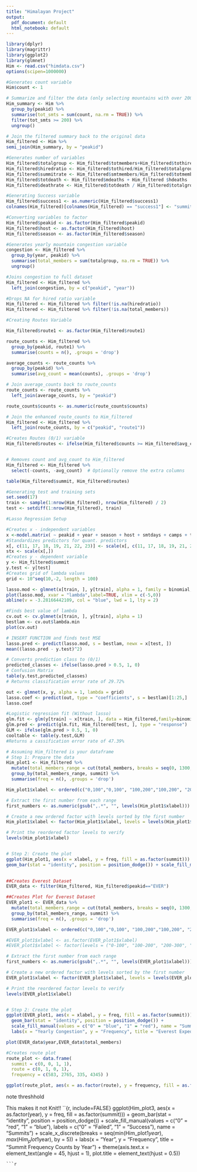 ```yaml
---
title: "Himalayan Project"
output:
  pdf_document: default
  html_notebook: default
---
```



```r
library(dplyr)
library(magrittr)
library(ggplot2)
library(glmnet)
Him <- read.csv("himdata.csv")
options(scipen=1000000)
```

```r
#Generates count variable
Him$count <- 1

# Summarize and filter the data (only selecting mountains with over 200 total expedition summits)
Him_summary <- Him %>%
  group_by(peakid) %>%
  summarise(tot_smts = sum(count, na.rm = TRUE)) %>%
  filter(tot_smts >= 200) %>%
  ungroup()

# Join the filtered summary back to the original data
Him_filtered <- Him %>%
semi_join(Him_summary, by = "peakid")

#Generates number of variables 
Him_filtered$totalgroup <- Him_filtered$totmembers+Him_filtered$tothired
Him_filtered$hiredratio <- Him_filtered$tothired/Him_filtered$totalgroup
Him_filtered$summitrate <- Him_filtered$smtmembers/Him_filtered$totmembers
Him_filtered$totdeath <- Him_filtered$mdeaths + Him_filtered $hdeaths
Him_filtered$deathrate <- Him_filtered$totdeath / Him_filtered$totalgroup

#Generating Success variable
Him_filtered$success1 <- as.numeric(Him_filtered$success1)
colnames(Him_filtered)[colnames(Him_filtered) == "success1"] <- "summit"

#Converting variables to factor
Him_filtered$peakid <- as.factor(Him_filtered$peakid)
Him_filtered$host <- as.factor(Him_filtered$host)
Him_filtered$season <- as.factor(Him_filtered$season)

#Generates yearly mountain congestion variable
congestion <- Him_filtered %>%
  group_by(year, peakid) %>%
  summarise(total_members = sum(totalgroup, na.rm = TRUE)) %>%
  ungroup()

#Joins congestion to full dataset
Him_filtered <- Him_filtered %>%
  left_join(congestion, by = c("peakid", "year"))

#Drops NA for hired ratio variable
Him_filtered <- Him_filtered %>% filter(!is.na(hiredratio))
Him_filtered <- Him_filtered %>% filter(!is.na(total_members))
```

```r
#Creating Routes Variable

Him_filtered$route1 <- as.factor(Him_filtered$route1)

route_counts <- Him_filtered %>%
  group_by(peakid, route1) %>%
  summarise(counts = n(), .groups = 'drop')

average_counts <- route_counts %>%
  group_by(peakid) %>%
  summarise(avg_count = mean(counts), .groups = 'drop')

# Join average_counts back to route_counts
route_counts <- route_counts %>%
  left_join(average_counts, by = "peakid")

route_counts$counts <- as.numeric(route_counts$counts)

# Join the enhanced route_counts to Him_filtered
Him_filtered <- Him_filtered %>%
  left_join(route_counts, by = c("peakid", "route1"))

#Creates Routes (0/1) variable
Him_filtered$routes <- ifelse(Him_filtered$counts >= Him_filtered$avg_count,1,0)


# Removes count and avg_count to Him_filtered
Him_filtered <- Him_filtered %>%
  select(-counts, -avg_count)  # Optionally remove the extra columns
```

```r
table(Him_filtered$summit, Him_filtered$routes)
```

```r
#Generating test and training sets
set.seed(17)
train <- sample(1:nrow(Him_filtered), nrow(Him_filtered) / 2)
test <- setdiff(1:nrow(Him_filtered), train)
```

```r
#Lasso Regression Setup

#Creates x - independent variables
x <-model.matrix( ~ peakid + year + season + host + smtdays + camps + totmembers + o2used + rope + total_members + hiredratio + routes, data = Him_filtered)
#Standardizes predictors for quant. predictors
x[, c(11, 17, 18, 19, 21, 22, 23)] <- scale(x[, c(11, 17, 18, 19, 21, 22, 23)])
stx <- scale(x[,])
#Creates y - dependent variable
y <- Him_filtered$summit
y.test <- y[test]
#Creates grid of lambda values
grid <- 10^seq(10,-2, length = 100)
```

```r
lasso.mod <- glmnet(x[train, ], y[train], alpha = 1, family = binomial, lambda = grid)
plot(lasso.mod, xvar = "lambda",label=TRUE, xlim = c(-5,0))
abline(v = -3.28166442109, col = "blue", lwd = 1, lty = 2)
```

```r
#Finds best value of lambda
cv.out <- cv.glmnet(x[train, ], y[train], alpha = 1)
bestlam <- cv.out$lambda.min
plot(cv.out)
```

```r
# INSERT FUNCTION and finds test MSE
lasso.pred <- predict(lasso.mod, s = bestlam, newx = x[test, ])
mean((lasso.pred - y.test)^2)
```

```r
# Converts prediction class to (0/1)
predicted_classes <- ifelse(lasso.pred > 0.5, 1, 0)
# Confusion Matrix
table(y.test,predicted_classes)
# Returns classification error rate of 29.72%
```

```r
out <- glmnet(x, y, alpha = 1, lambda = grid)
lasso.coef <- predict(out, type = "coefficients", s = bestlam)[1:25,]
lasso.coef
```

```r
#Logistic regression fit (Without lasso)
glm.fit <- glm(y[train] ~ x[train, ], data = Him_filtered,family=binomial)
glm.pred <- predict(glm.fit, Him_filtered[test, ], type = "response")
GLM <- ifelse(glm.pred > 0.5, 1, 0)
cooltable <- table(y.test,GLM)
#Returns a cassification error rate of 47.39%
```

```r

# Assuming Him_filtered is your dataframe
# Step 1: Prepare the data
Him_plot1 <- Him_filtered %>%
  mutate(total_members_range = cut(total_members, breaks = seq(0, 1300, by = 100), include.lowest = TRUE)) %>%
  group_by(total_members_range, summit) %>%
  summarise(freq = n(), .groups = 'drop')

Him_plot1$xlabel <- ordered(c("0,100","0,100", "100,200","100,200", "200,300","200,300", "300,400","300,400", "400,500","400,500", "500,600","500,600", "600,700","600,700", "700,800","700,800", "800,900","800,900", "900,1000","900,1000", "1000,1100","1000,1100", "1100,1200","1100,1200", "1200,1300", "1200,1300"))

# Extract the first number from each range
first_numbers <- as.numeric(gsub(",.*", "", levels(Him_plot1$xlabel)))

# Create a new ordered factor with levels sorted by the first number
Him_plot1$xlabel <- factor(Him_plot1$xlabel, levels = levels(Him_plot1$xlabel)[order(first_numbers)])

# Print the reordered factor levels to verify
levels(Him_plot1$xlabel)


# Step 2: Create the plot
ggplot(Him_plot1, aes(x = xlabel, y = freq, fill = as.factor(summit))) +
geom_bar(stat = "identity", position = position_dodge()) + scale_fill_manual(values = c("0" = "blue", "1" = "red"), labels = c("0" = "Failed", "1" = "Success"), name = "Summits") + labs(x = "Yearly Congestion", y = "Frequency", title = "Summit Frequency Counts by Congestion") + theme(axis.text.x = element_text(angle = 30), plot.title = element_text(hjust = 0.5))
 
```

```r
##Creates Everest Dataset
EVER_data <- filter(Him_filtered, Him_filtered$peakid=="EVER")

##Creates Plot for Everest Dataset 
EVER_plot1 <- EVER_data %>%
  mutate(total_members_range = cut(total_members, breaks = seq(0, 1300, by = 100), include.lowest = TRUE)) %>%
  group_by(total_members_range, summit) %>%
  summarise(freq = n(), .groups = 'drop')

EVER_plot1$xlabel <- ordered(c("0,100","0,100", "100,200","100,200", "200,300","200,300", "300,400","300,400", "400,500","400,500", "500,600","500,600", "600,700","600,700", "700,800","700,800", "800,900","800,900", "900,1000","900,1000", "1000,1100","1000,1100", "1100,1200","1100,1200", "1200,1300", "1200,1300"))

#EVER_plot1$xlabel <- as.factor(EVER_plot1$xlabel)
#EVER_plot1$xlabel <- factor(levels = ("0-100", "100-200", "200-300", "300-400", "400-500", "500-600", "600-700", "700-800", "800-900", "900-1000", "1000-1100", "1100-1200", "1200-1300"))

# Extract the first number from each range
first_numbers <- as.numeric(gsub(",.*", "", levels(EVER_plot1$xlabel)))

# Create a new ordered factor with levels sorted by the first number
EVER_plot1$xlabel <- factor(EVER_plot1$xlabel, levels = levels(EVER_plot1$xlabel)[order(first_numbers)])

# Print the reordered factor levels to verify
levels(EVER_plot1$xlabel)


# Step 2: Create the plot
ggplot(EVER_plot1, aes(x = xlabel, y = freq, fill = as.factor(summit))) +
  geom_bar(stat = "identity", position = position_dodge()) +
  scale_fill_manual(values = c("0" = "blue", "1" = "red"), name = "Summits") +
  labs(x = "Yearly Congestion", y = "Frequency", title = "Everest Expedition Summit Frequency Counts by Congestion") + theme(axis.text.x = element_text(angle = -30))
```

```r
plot(EVER_data$year,EVER_data$total_members)
```

```r
#Creates route plot
route_plot <- data.frame(
  summit = c(0, 0, 1, 1),
  route = c(0, 1, 0, 1),
  frequency = c(583, 2765, 335, 4345) )

ggplot(route_plot, aes(x = as.factor(route), y = frequency, fill = as.factor(summit))) + geom_bar(stat = "identity", position = "dodge") + scale_fill_manual(values = c("0" = "red", "1" = "blue"), labels = c("Failed", "Success"), name = "Summit") + labs(x = "Route", y = "Frequency", title = "Summit Frequency Counts by Route") + theme_minimal() + theme(plot.title = element_text(hjust = 0.5))
```
note threshhold


This makes it not Knit!!
``{r, include=FALSE}
ggplot(Him_plot3, aes(x = as.factor(year), y = freq, fill = as.factor(summit))) +
  geom_bar(stat = "identity", position = position_dodge()) + scale_fill_manual(values = c("0" = "red", "1" = "blue"), labels = c("0" = "Failed", "1" = "Success"), name = "Summits") + scale_x_discrete(breaks = seq(min(Him_plot1$year), max(Him_plot1$year), by = 5)) + labs(x = "Year", y = "Frequency", title = "Summit Frequency Counts by Year") + theme(axis.text.x = element_text(angle = 45, hjust = 1), plot.title = element_text(hjust = 0.5))
```
```r
```
